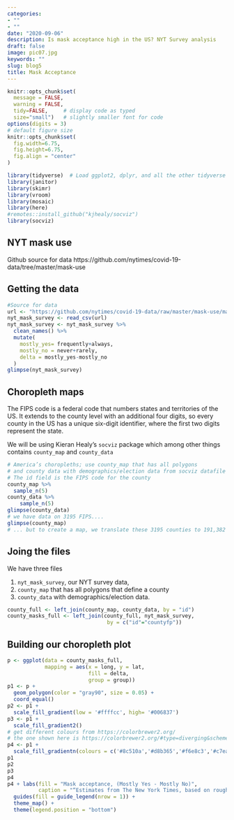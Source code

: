 ```yaml
---
categories:
- ""
- ""
date: "2020-09-06"
description: Is mask acceptance high in the US? NYT Survey analysis
draft: false
image: pic07.jpg
keywords: ""
slug: blog5
title: Mask Acceptance
---
```



```r
knitr::opts_chunk$set(
  message = FALSE, 
  warning = FALSE, 
  tidy=FALSE,     # display code as typed
  size="small")   # slightly smaller font for code
options(digits = 3)
# default figure size
knitr::opts_chunk$set(
  fig.width=6.75, 
  fig.height=6.75,
  fig.align = "center"
)
```


```r
library(tidyverse)  # Load ggplot2, dplyr, and all the other tidyverse packages
library(janitor)
library(skimr)
library(vroom)
library(mosaic)
library(here)
#remotes::install_github("kjhealy/socviz")
library(socviz)
```


## NYT mask use

Github source for data https://github.com/nytimes/covid-19-data/tree/master/mask-use


## Getting the data 

```r
#Source for data 
url <- "https://github.com/nytimes/covid-19-data/raw/master/mask-use/mask-use-by-county.csv"
nyt_mask_survey <- read_csv(url)
nyt_mask_survey <- nyt_mask_survey %>%
  clean_names() %>% 
  mutate(
    mostly_yes= frequently+always,
    mostly_no = never+rarely,
    delta = mostly_yes-mostly_no
  )
glimpse(nyt_mask_survey)
```

## Choropleth maps

The FIPS code is a federal code that numbers states and territories of the US. It extends to the county level with an additional four digits, so every county in the US has a unique six-digit identifier, where the first two digits represent the state. 

We will be using Kieran Healy's `socviz` package which among other things contains `county_map` and `county_data`  

```r
# America’s choropleths; use county_map that has all polygons 
# and county data with demographics/election data from socviz datafile
# The id field is the FIPS code for the county
county_map %>% 
  sample_n(5)
county_data %>%
    sample_n(5)
glimpse(county_data)
# we have data on 3195 FIPS....
glimpse(county_map)
# ... but to create a map, we translate these 3195 counties to 191,382 polygons!
```

## Joing the files

We have three files

1. `nyt_mask_survey`, our NYT survey data, 
1. `county_map` that has all polygons that define a county
1. `county_data` with demographics/election data.



```r
county_full <- left_join(county_map, county_data, by = "id")
county_masks_full <- left_join(county_full, nyt_mask_survey, 
                                by = c("id"="countyfp"))
```

## Building our choropleth plot

```r
p <- ggplot(data = county_masks_full,
            mapping = aes(x = long, y = lat,
                          fill = delta, 
                          group = group))
p1 <- p + 
  geom_polygon(color = "gray90", size = 0.05) + 
  coord_equal()
p2 <- p1 + 
  scale_fill_gradient(low = '#ffffcc', high= '#006837')
p3 <- p1 + 
  scale_fill_gradient2()
# get different colours from https://colorbrewer2.org/
# the one shown here is https://colorbrewer2.org/#type=diverging&scheme=BrBG&n=6
p4 <- p1 + 
  scale_fill_gradientn(colours = c('#8c510a','#d8b365','#f6e8c3','#c7eae5','#5ab4ac','#01665e'))
p1
p2
p3
p4
p4 + labs(fill = "Mask acceptance, (Mostly Yes - Mostly No)", 
          caption = "“Estimates from The New York Times, based on roughly 250,000 interviews \nconducted by Dynata from July 2 to July 14, 2020”") +
  guides(fill = guide_legend(nrow = 1)) + 
  theme_map() + 
  theme(legend.position = "bottom")
```